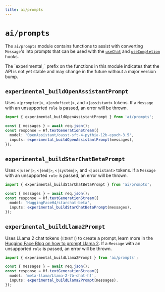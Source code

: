 ```yaml
---
title: ai/prompts
---
```



# `ai/prompts`

The `ai/prompts` module contains functions to assist with converting `Message`'s into prompts that can be used with the [`useChat`](./use-chat) and [`useCompletion`](./use-completion) hooks.

<Callout>
  The `experimental_` prefix on the functions in this module indicates that the
  API is not yet stable and may change in the future without a major version
  bump.
</Callout>

## `experimental_buildOpenAssistantPrompt`

Uses `<|prompter|>`, `<|endoftext|>`, and `<|assistant>` tokens. If a `Message` with an unsupported `role` is passed, an error will be thrown.

```ts filename="route.ts" {6}
import { experimental_buildOpenAssistantPrompt } from 'ai/prompts';

const { messages } = await req.json();
const response = Hf.textGenerationStream({
  model: 'OpenAssistant/oasst-sft-4-pythia-12b-epoch-3.5',
  inputs: experimental_buildOpenAssistantPrompt(messages),
});
```

## `experimental_buildStarChatBetaPrompt`

Uses `<|user|>`, `<|end|>`, `<|system|>`, and `<|assistant>` tokens. If a `Message` with an unsupported `role` is passed, an error will be thrown.

```ts filename="route.ts" {6}
import { experimental_buildStarChatBetaPrompt } from 'ai/prompts';

const { messages } = await req.json();
const response = Hf.textGenerationStream({
  model: 'HuggingFaceH4/starchat-beta',
  inputs: experimental_buildStarChatBetaPrompt(messages),
});
```

## `experimental_buildLlama2Prompt`

Uses LLama 2 chat tokens (`[INST]`) to create a prompt, learn more in the [Hugging Face Blog on how to prompt Llama 2](https://huggingface.co/blog/llama2#how-to-prompt-llama-2). If a `Message` with an unsupported `role` is passed, an error will be thrown.

```ts filename="route.ts" {6}
import { experimental_buildLlama2Prompt } from 'ai/prompts';

const { messages } = await req.json();
const response = Hf.textGenerationStream({
  model: 'meta-llama/Llama-2-7b-chat-hf',
  inputs: experimental_buildLlama2Prompt(messages),
});
```
